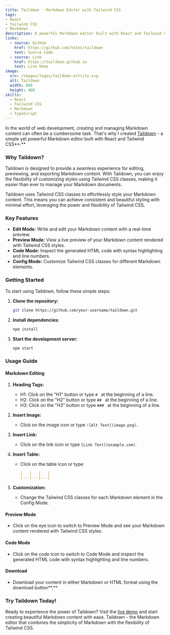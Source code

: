 ```yaml
---
title: Taildown - Markdown Editor with Tailwind CSS
tags:
- React
- Tailwind CSS
- Markdown
description: A powerful Markdown editor built with React and Tailwind CSS, offering seamless editing, preview, and export of Markdown content with customizable styles.
links:
  - source: GitHub
    href: https://github.com/teles/taildown
    text: Source Code
  - source: Link
    href: https://taildown.github.io
    text: Live Demo
image:
  src: /images/logos/taildown-article.svg
  alt: Taildown
  width: 800
  height: 400
skills:
  - React
  - Tailwind CSS
  - Markdown
  - TypeScript
---
```


In the world of web development, creating and managing Markdown content can often be a cumbersome task. That's why I created [Taildown](https://taildown.github.io) - a simple yet powerful Markdown editor built with React and Tailwind CSS**.**

### Why Taildown?

Taildown is designed to provide a seamless experience for editing, previewing, and exporting Markdown content. With Taildown, you can enjoy the flexibility of customizing styles using Tailwind CSS classes, making it easier than ever to manage your Markdown documents.

Taildown uses Tailwind CSS classes to effortlessly style your Markdown content. This means you can achieve consistent and beautiful styling with minimal effort, leveraging the power and flexibility of Tailwind CSS.

### Key Features

- **Edit Mode:** Write and edit your Markdown content with a real-time preview.
- **Preview Mode:** View a live preview of your Markdown content rendered with Tailwind CSS styles.
- **Code Mode:** Inspect the generated HTML code with syntax highlighting and line numbers.
- **Config Mode:** Customize Tailwind CSS classes for different Markdown elements.

### Getting Started

To start using Taildown, follow these simple steps:

1. **Clone the repository:**
    ```bash
    git clone https://github.com/your-username/taildown.git
    ```
2. **Install dependencies:**
    ```bash
    npm install
    ```
3. **Start the development server:**
    ```bash
    npm start
    ```

### Usage Guide

#### Markdown Editing

1. **Heading Tags:**
    - H1: Click on the "H1" button or type `# ` at the beginning of a line.
    - H2: Click on the "H2" button or type `## ` at the beginning of a line.
    - H3: Click on the "H3" button or type `### ` at the beginning of a line.

2. **Insert Image:**
    - Click on the image icon or type `![Alt Text](image.png)`.

3. **Insert Link:**
    - Click on the link icon or type `[Link Text](example.com)`.

4. **Insert Table:**
    - Click on the table icon or type:
        ```markdown
        |   |   |   |
        |---|---|---|
        ```

5. **Customization:**
    - Change the Tailwind CSS classes for each Markdown element in the Config Mode.

#### Preview Mode

- Click on the eye icon to switch to Preview Mode and see your Markdown content rendered with Tailwind CSS styles.

#### Code Mode

- Click on the code icon to switch to Code Mode and inspect the generated HTML code with syntax highlighting and line numbers.

#### Download

- Download your content in either Markdown or HTML format using the download button**.**

### Try Taildown Today!

Ready to experience the power of Taildown? Visit the [live demo](https://taildown.github.io) and start creating beautiful Markdown content with ease. Taildown - the Markdown editor that combines the simplicity of Markdown with the flexibility of Tailwind CSS.

